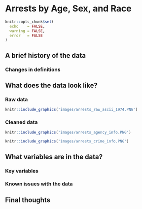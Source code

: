 # Arrests by Age, Sex, and Race {#arrests}

```r
knitr::opts_chunk$set(
  echo    = FALSE,
  warning = FALSE,
  error   = FALSE
)
```

## A brief history of the data

### Changes in definitions

## What does the data look like?

### Raw data

```r
knitr::include_graphics('images/arrests_raw_ascii_1974.PNG')
```

### Cleaned data

```r
knitr::include_graphics('images/arrests_agency_info.PNG')
```

```r
knitr::include_graphics('images/arrests_crime_info.PNG')
```

## What variables are in the data?

### Key variables

### Known issues with the data

## Final thoughts
